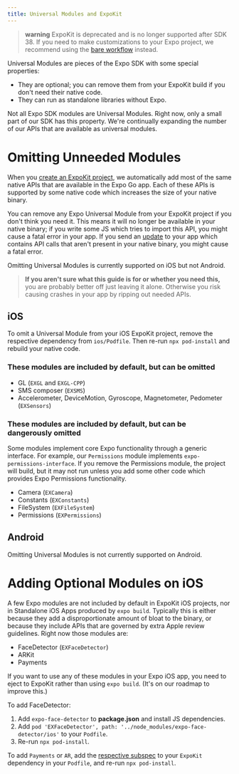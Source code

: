 ```yaml
---
title: Universal Modules and ExpoKit
---
```


> **warning** ExpoKit is deprecated and is no longer supported after SDK 38. If you need to make customizations to your Expo project, we recommend using the [bare workflow](../workflow/customizing.mdx) instead.

Universal Modules are pieces of the Expo SDK with some special properties:

- They are optional; you can remove them from your ExpoKit build if you don't need their native code.
- They can run as standalone libraries without Expo.

Not all Expo SDK modules are Universal Modules. Right now, only a small part of our SDK has this property. We're continually expanding the number of our APIs that are available as universal modules.

# Omitting Unneeded Modules

When you [create an ExpoKit project](eject.mdx), we automatically add most of the same native APIs that are available in the Expo Go app. Each of these APIs is supported by some native code which increases the size of your native binary.

You can remove any Expo Universal Module from your ExpoKit project if you don't think you need it. This means it will no longer be available in your native binary; if you write some JS which tries to import this API, you might cause a fatal error in your app. If you send an [update](/archive/classic-updates/configuring-updates.mdx) to your app which contains API calls that aren't present in your native binary, you might cause a fatal error.

Omitting Universal Modules is currently supported on iOS but not Android.

> **If you aren't sure what this guide is for or whether you need this,** you are probably better off just leaving it alone. Otherwise you risk causing crashes in your app by ripping out needed APIs.

## iOS

To omit a Universal Module from your iOS ExpoKit project, remove the respective dependency from `ios/Podfile`. Then re-run `npx pod-install` and rebuild your native code.

### These modules are included by default, but can be omitted

- GL (`EXGL` and `EXGL-CPP`)
- SMS composer (`EXSMS`)
- Accelerometer, DeviceMotion, Gyroscope, Magnetometer, Pedometer (`EXSensors`)

### These modules are included by default, but can be dangerously omitted

Some modules implement core Expo functionality through a generic interface. For example, our `Permissions` module implements `expo-permissions-interface`. If you remove the Permissions module, the project will build, but it may not run unless you add some other code which provides Expo Permissions functionality.

- Camera (`EXCamera`)
- Constants (`EXConstants`)
- FileSystem (`EXFileSystem`)
- Permissions (`EXPermissions`)

## Android

Omitting Universal Modules is not currently supported on Android.

# Adding Optional Modules on iOS

A few Expo modules are not included by default in ExpoKit iOS projects, nor in Standalone iOS Apps produced by `expo build`. Typically this is either because they add a disproportionate amount of bloat to the binary, or because they include APIs that are governed by extra Apple review guidelines. Right now those modules are:

- FaceDetector (`EXFaceDetector`)
- ARKit
- Payments

If you want to use any of these modules in your Expo iOS app, you need to eject to ExpoKit rather than using `expo build`. (It's on our roadmap to improve this.)

To add FaceDetector:

1.  Add `expo-face-detector` to **package.json** and install JS dependencies.
2.  Add `pod 'EXFaceDetector', path: '../node_modules/expo-face-detector/ios'` to your `Podfile`.
3.  Re-run `npx pod-install`.

To add `Payments` or `AR`, add the [respective subspec](https://github.com/expo/expo/blob/sdk-38/ExpoKit.podspec) to your `ExpoKit` dependency in your `Podfile`, and re-run `npx pod-install`.
